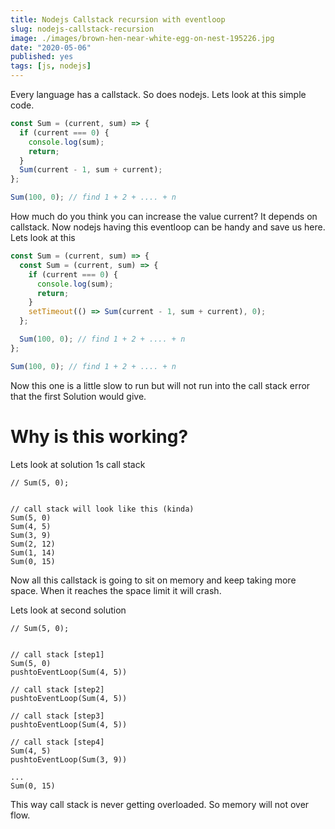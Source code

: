 ```yaml
---
title: Nodejs Callstack recursion with eventloop
slug: nodejs-callstack-recursion
image: ./images/brown-hen-near-white-egg-on-nest-195226.jpg
date: "2020-05-06"
published: yes
tags: [js, nodejs]
---
```



Every language has a callstack. So does nodejs. Lets look at this simple code.

<CodeDivWrapper>

```js
const Sum = (current, sum) => {
  if (current === 0) {
    console.log(sum);
    return;
  }
  Sum(current - 1, sum + current);
};

Sum(100, 0); // find 1 + 2 + .... + n
```

</CodeDivWrapper>

How much do you think you can increase the value current? It depends on callstack. Now nodejs having this eventloop can be handy and save us here. Lets look at this

<CodeDivWrapper>

```js
const Sum = (current, sum) => {
  const Sum = (current, sum) => {
    if (current === 0) {
      console.log(sum);
      return;
    }
    setTimeout(() => Sum(current - 1, sum + current), 0);
  };

  Sum(100, 0); // find 1 + 2 + .... + n
};

Sum(100, 0); // find 1 + 2 + .... + n
```

</CodeDivWrapper>

Now this one is a little slow to run but will not run into the call stack error that the first Solution would give.

# Why is this working?

Lets look at solution 1s call stack

<CodeDivWrapper>

```text
// Sum(5, 0);


// call stack will look like this (kinda)
Sum(5, 0)
Sum(4, 5)
Sum(3, 9)
Sum(2, 12)
Sum(1, 14)
Sum(0, 15)
```

</CodeDivWrapper>

Now all this callstack is going to sit on memory and keep taking more space. When it reaches the space limit it will crash.

Lets look at second solution

<CodeDivWrapper>

```text
// Sum(5, 0);


// call stack [step1]
Sum(5, 0)
pushtoEventLoop(Sum(4, 5))

// call stack [step2]
pushtoEventLoop(Sum(4, 5))

// call stack [step3]
pushtoEventLoop(Sum(4, 5))

// call stack [step4]
Sum(4, 5)
pushtoEventLoop(Sum(3, 9))

...
Sum(0, 15)
```

</CodeDivWrapper>

This way call stack is never getting overloaded. So memory will not over flow.
